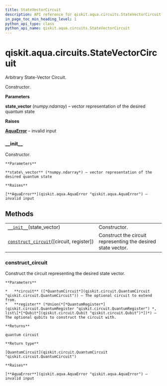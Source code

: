 ```yaml
---
title: StateVectorCircuit
description: API reference for qiskit.aqua.circuits.StateVectorCircuit
in_page_toc_min_heading_level: 1
python_api_type: class
python_api_name: qiskit.aqua.circuits.StateVectorCircuit
---
```


# qiskit.aqua.circuits.StateVectorCircuit

<Class id="qiskit.aqua.circuits.StateVectorCircuit" github="https://github.com/qiskit-community/qiskit-aqua/tree/stable/0.9/qiskit/aqua/circuits/statevector_circuit.py" signature="StateVectorCircuit(state_vector)">
  Arbitrary State-Vector Circuit.

  Constructor.

  **Parameters**

  **state\_vector** (*numpy.ndarray*) – vector representation of the desired quantum state

  **Raises**

  [**AquaError**](qiskit.aqua.AquaError "qiskit.aqua.AquaError") – invalid input

  ### \_\_init\_\_

  <Function id="qiskit.aqua.circuits.StateVectorCircuit.__init__" name="__init__" signature="__init__(state_vector)">
    Constructor.

    **Parameters**

    **state\_vector** (*numpy.ndarray*) – vector representation of the desired quantum state

    **Raises**

    [**AquaError**](qiskit.aqua.AquaError "qiskit.aqua.AquaError") – invalid input
  </Function>

  ## Methods

  |                                                                                                                                                                     |                                                              |
  | ------------------------------------------------------------------------------------------------------------------------------------------------------------------- | ------------------------------------------------------------ |
  | [`__init__`](#qiskit.aqua.circuits.StateVectorCircuit.__init__ "qiskit.aqua.circuits.StateVectorCircuit.__init__")(state\_vector)                                   | Constructor.                                                 |
  | [`construct_circuit`](#qiskit.aqua.circuits.StateVectorCircuit.construct_circuit "qiskit.aqua.circuits.StateVectorCircuit.construct_circuit")(\[circuit, register]) | Construct the circuit representing the desired state vector. |

  ### construct\_circuit

  <Function id="qiskit.aqua.circuits.StateVectorCircuit.construct_circuit" name="construct_circuit" signature="construct_circuit(circuit=None, register=None)">
    Construct the circuit representing the desired state vector.

    **Parameters**

    *   **circuit** ([*QuantumCircuit*](qiskit.circuit.QuantumCircuit "qiskit.circuit.QuantumCircuit")) – The optional circuit to extend from.
    *   **register** (*Union(*[*QuantumRegister*](qiskit.circuit.QuantumRegister "qiskit.circuit.QuantumRegister") *, list\[*[*Qubit*](qiskit.circuit.Qubit "qiskit.circuit.Qubit")*])*) – The optional qubits to construct the circuit with.

    **Returns**

    quantum circuit

    **Return type**

    [QuantumCircuit](qiskit.circuit.QuantumCircuit "qiskit.circuit.QuantumCircuit")

    **Raises**

    [**AquaError**](qiskit.aqua.AquaError "qiskit.aqua.AquaError") – invalid input
  </Function>
</Class>

